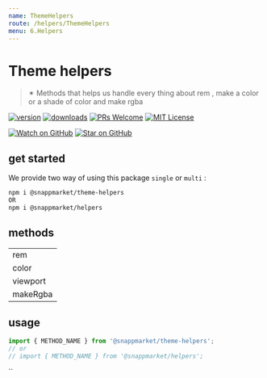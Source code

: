 ```yaml
---
name: ThemeHelpers
route: /helpers/ThemeHelpers
menu: 6.Helpers
---
```



# Theme helpers
> ✴ Methods that helps us handle every thing about rem , make a color or a shade of color and make rgba

[![version](https://img.shields.io/npm/v/@snappmarket/theme-helpers.svg?style=flat-square)](https://www.npmjs.com/package/@snappmarket/theme-helpers)
[![downloads](https://img.shields.io/npm/dm/@snappmarket/theme-helpers.svg?style=flat-square)](http://www.npmtrends.com/@snappmarket/theme-helpers)
[![PRs Welcome](https://img.shields.io/badge/PRs-welcome-brightgreen.svg?style=flat-square)](http://makeapullrequest.com)
[![MIT License](https://img.shields.io/npm/l/@snappmarket/theme-helpers.svg?style=flat-square)](https://github.com/snappmarket/frontend-toolbox/tree/master/packages/useDidUpdateEffect/blob/master/LICENSE.md)

[![Watch on GitHub](https://img.shields.io/github/watchers/snappmarket/frontend-toolbox.svg?style=social)](https://github.com/snappmarket/frontend-toolbox/watchers)
[![Star on GitHub](https://img.shields.io/github/stars/snappmarket/frontend-toolbox.svg?style=social)](https://github.com/snappmarket/frontend-toolbox/stargazers)

## get started
We provide two way of using this package `single` or `multi` :
```bash
npm i @snappmarket/theme-helpers
OR
npm i @snappmarket/helpers
```

## methods
|        |
| ------ |
| rem                                                 |
| color                                                 |
| viewport                                                 |
| makeRgba                                                 |

## usage
```javascript
import { METHOD_NAME } from '@snappmarket/theme-helpers';
// or
// import { METHOD_NAME } from '@snappmarket/helpers';
```
``

